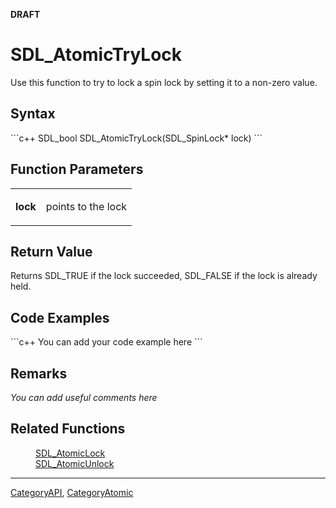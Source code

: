 <!-- pragma section-numbers off -->
<!-- pragma disable-camelcase -->
<!-- acl All:read -->
'''DRAFT'''

= SDL_AtomicTryLock =
Use this function to try to lock a spin lock by setting it to a non-zero value.


== Syntax ==
```c++
SDL_bool SDL_AtomicTryLock(SDL_SpinLock* lock)
```

== Function Parameters ==
{|
|'''lock'''
|points to the lock
|}

== Return Value ==
Returns SDL_TRUE if the lock succeeded, SDL_FALSE if the lock is already held.

== Code Examples ==
```c++
You can add your code example here
```

== Remarks ==
''You can add useful comments here''

== Related Functions ==
:[[SDL_AtomicLock]]
:[[SDL_AtomicUnlock]]

----
[[CategoryAPI]], [[CategoryAtomic]]

